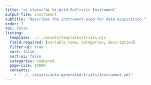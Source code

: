 ```yaml
---
title: '<i class="bi bi-grid-3x3"></i> Instrument'
output-file: instrument
subtitle: "Describes the instrument used for data acquisition."
order: 7
toc: false
listing: 
  template: ../../assets/templates/trials.ejs
  field-required: [variable_name, categories, description]
  filter-ui: true
  sort: false
  sort-ui: false
  categories: numbered
  page-size: 10000
  contents:
    - "../../assets/auto-generated/trials/instrument.yml"
---
```


